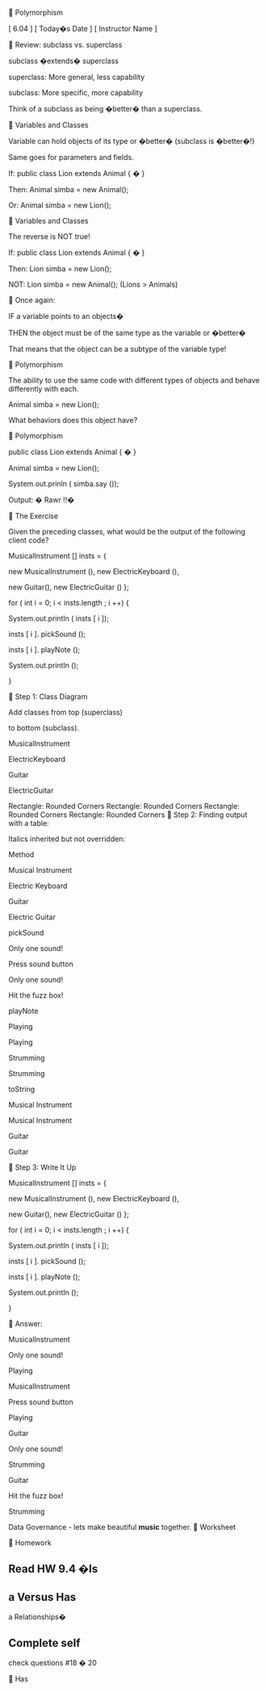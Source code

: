 
Polymorphism


[ 6.04 ] 
[ Today�s Date ] [ Instructor Name ]



Review: subclass vs. superclass


subclass �extends� superclass


superclass: 
More general, less capability


subclass: 
More specific, more capability


Think of a subclass as being �better� than a superclass.



Variables and Classes


Variable can hold objects of its type or �better� (subclass is �better�!)


Same goes for parameters and fields.


If:
public class Lion extends Animal { � }


Then:
Animal 
simba
= new Animal();


Or:
Animal 
simba
= new Lion();



Variables and Classes


The reverse is NOT true!


If:
public class Lion extends Animal { � }


Then:
Lion 
simba
= new Lion();


NOT:
Lion 
simba
= new Animal();
(Lions > Animals)



Once again:


IF a variable points to an objects�


THEN the object must be of the same type as the variable or �better�


That means that the object can be a subtype of the variable type!



Polymorphism


The ability to use the same code with different types of objects and 
behave differently with each.


Animal 
simba
= new Lion();


What behaviors does this object have?



Polymorphism


public class Lion extends Animal { � }


Animal 
simba
= new Lion();


System.out.prinln
(
simba.say
());


Output: �
Rawr
!!�



The Exercise


Given the preceding classes, what would be the 
output
of the following client code?


MusicalInstrument
[] 
insts
= {


new 
MusicalInstrument
(), new 
ElectricKeyboard
(),


new Guitar(), new 
ElectricGuitar
() };


for (
int
i
= 0; 
i
< 
insts.length
; 
i
++) {


System.out.println
(
insts
[
i
]);


insts
[
i
].
pickSound
();


insts
[
i
].
playNote
();


System.out.println
();


}



Step 1: Class Diagram


Add classes from top (superclass)


to bottom (subclass).


MusicalInstrument


ElectricKeyboard


Guitar


ElectricGuitar


Rectangle: Rounded Corners
Rectangle: Rounded Corners
Rectangle: Rounded Corners
Rectangle: Rounded Corners

Step 2: Finding output with a table:


Italics
inherited but not overridden:


Method


Musical 
Instrument


Electric 
Keyboard


Guitar


Electric 
Guitar


pickSound


Only one
sound!


Press 
sound 
button


Only one 
sound!


Hit the 
fuzz box!


playNote


Playing


Playing


Strumming


Strumming


toString


Musical 
Instrument


Musical 
Instrument


Guitar


Guitar





Step 3: Write It Up


MusicalInstrument
[] 
insts
= {


new 
MusicalInstrument
(), new 
ElectricKeyboard
(),


new Guitar(), new 
ElectricGuitar
() };


for (
int
i
= 0; 
i
< 
insts.length
; 
i
++) {


System.out.println
(
insts
[
i
]);


insts
[
i
].
pickSound
();


insts
[
i
].
playNote
();


System.out.println
();


}



Answer:


MusicalInstrument


Only one sound!


Playing


MusicalInstrument


Press sound button


Playing


Guitar


Only one sound!


Strumming


Guitar


Hit the fuzz box!


Strumming


Data Governance - lets make beautiful <strong>music</strong> together.

Worksheet



Homework


Read HW 9.4 �Is
-
a Versus Has
-
a Relationships�


Complete self
-
check questions #18 
�
20 



Has
